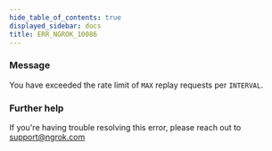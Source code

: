 ```yaml
---
hide_table_of_contents: true
displayed_sidebar: docs
title: ERR_NGROK_10086
---
```




### Message

You have exceeded the rate limit of `MAX` replay requests per `INTERVAL`.

<ErrorDetails error="err_ngrok_10086" />

### Further help

If you're having trouble resolving this error, please reach out to [support@ngrok.com](mailto:support@ngrok.com?subject=Help%20with%20ERR_NGROK_10086)
